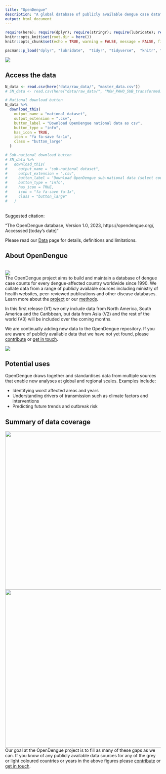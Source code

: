 ```yaml
---
title: "OpenDengue"
description: "A global database of publicly available dengue case data"
output: html_document
---
```

```r
require(here); require(dplyr); require(stringr); require(lubridate); require(distill)
knitr::opts_knit$set(root.dir = here())
knitr::opts_chunk$set(echo = TRUE, warning = FALSE, message = FALSE, fig.path="./figure/")

pacman::p_load("dplyr", "lubridate",  "tidyr", "tidyverse",  "knitr", "stringi", "zoo", "data.table", "ggplot2", "sf", 'rnaturalearth', "sf", "rnaturalearthdata", "distill", "downloadthis")

```
![](./figure/OpenDengue_map_28Apr2023.png)

## Access the data

```r
N_data <- read.csv(here("data/raw_data/", "master_data.csv"))
# SN_data <- read.csv(here("data/raw_data/", "MOH_PAHO_SUB_transformed.csv"))

# National download button
N_data %>%
  download_this(
    output_name = "national dataset",
    output_extension = ".csv",
    button_label = "Download OpenDengue national data as csv",
    button_type = "info",
    has_icon = TRUE,
    icon = "fa fa-save fa-1x",
    class = "button_large"
  )

# Sub-national download button
# SN_data %>%
#   download_this(
#     output_name = "sub-national dataset",
#     output_extension = ".csv",
#     button_label = "Download OpenDengue sub-national data (select countries) as csv",
#     button_type = "info",
#     has_icon = TRUE,
#     icon = "fa fa-save fa-1x",
#     class = "button_large"
#   )
```

<br>
Suggested citation:

"The OpenDengue database, Version 1.0, 2023, https://opendengue.org/, Accesssed [today's date]"

Please read our [Data](https://opendengue.github.io/master-repo/data.html) page for details, definitions and limitations.

## About OpenDengue
<br>
![](./figure/OpenDengue_logo.jpg)
<br>
The OpenDengue project aims to build and maintain a database of dengue case counts for every dengue-affected country worldwide since 1990. We collate data from a range of publicly available sources including ministry of health websites, peer-reviewed publications and other disease databases. Learn more about the [project](https://opendengue.github.io/master-repo/project.html) or our [methods](https://opendengue.github.io/master-repo/overview.html).

In this first release (V1) we only include data from North America, South America and the Caribbean, but data from Asia (V2) and the rest of the world (V3) will be included over the coming months.

We are continually adding new data to the OpenDengue repository. If you are aware of publicly available data that we have not yet found, please [contribute](https://opendengue.org/contribute.html) or [get in touch](mailto:contribute@opendengue.org).

![](./figure/Sum_icons.png)


## Potential uses
OpenDengue draws together and standardises data from multiple sources that enable new analyses at global and regional scales. Examples include:  

- Identifying worst affected areas and years
- Understanding drivers of transmission such as climate factors and interventions
- Predicting future trends and outbreak risk

## Summary of data coverage

<a href="./figure/heatmap_temporal_.html" target="_blank">
    <img height="512px" width="864px" border="0" align="left"  src="./figure/heatmap_temporal.png"/></a>


<a href="./figure/heatmap_spatial_.html" target="_blank">
    <img height="512px" width="864px" border="0" align="left"  src="./figure/heatmap_spatial.png"/></a>


Our goal at the OpenDengue project is to fill as many of these gaps as we can. If you know of any publicly available data sources for any of the grey or light coloured countries or years in the above figures please [contribute](https://opendengue.github.io/master-repo/contribute.html) or [get in touch](mailto:contribute@opendengue.org).
